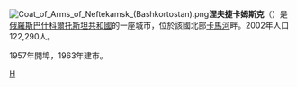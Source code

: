 [[File:Coat_of_Arms_of_Neftekamsk_(Bashkortostan).png|right]]'''涅夫捷卡姆斯克'''（{{lang-ru|Нефтека́мск}}）是[[俄羅斯|俄羅斯]][[巴什科爾托斯坦共和國|巴什科爾托斯坦共和國]]的一座城市，位於該國北部[[卡馬河|卡馬河]]畔。2002年人口122,290人。

1957年開埠，1963年建市。
{{Cities and towns in Bashkortostan}}

{{Authority control}}

{{巴什科爾托斯坦共和國行政區劃}}

[[Category:巴什科爾托斯坦共和國城市|Н]]
